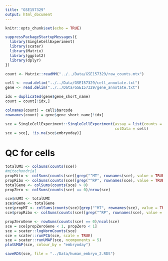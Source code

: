 ```yaml
---
title: "GSE157329"
output: html_document
---
```


```r
knitr::opts_chunk$set(echo = TRUE)
```

```r
suppressPackageStartupMessages({
  library(SingleCellExperiment)
  library(scater)
  library(Matrix)
  library(ggplot2)
  library(dplyr)
})
```

```r
count <- Matrix::readMM("../../Data/GSE157329/raw_counts.mtx")

cell <- read.delim("../../Data/GSE157329/cell_annotate.txt")
gene <- read.delim("../../Data/GSE157329/gene_annotate.txt")

idx = duplicated(gene$gene_short_name)
count = count[!idx,]

colnames(count) = cell$barcode
rownames(count) = gene$gene_short_name[!idx]

sce = SingleCellExperiment::SingleCellExperiment(assay = list(counts = count),
                                                 colData = cell)
sce = sce[, !is.na(sce$embryoday)]
```

# QC for cells
```r
totalUMI <- colSums(counts(sce))
#mitochondrial
propMito <- colSums(counts(sce)[grep("^MT", rownames(sce), value = TRUE), ])/totalUMI
propRibo <- colSums(counts(sce)[grep("^RP", rownames(sce), value = TRUE), ])/totalUMI
totalGene <- colSums(counts(sce) > 0)
propZero <- colSums(counts(sce) == 0)/nrow(sce)

sce$nUMI <- totalUMI
sce$nGene <- totalGene
sce$propMT <- colSums(counts(sce)[grep("^MT", rownames(sce), value = TRUE), ])/totalUMI
sce$propRibo <- colSums(counts(sce)[grep("^RP", rownames(sce), value = TRUE), ])/totalUMI

propZeroGene <- rowSums(counts(sce) == 0)/ncol(sce)
sce = sce[propZeroGene < 1, propZero < 1]
sce = scater::logNormCounts(sce)
sce = scater::runPCA(sce, scale = TRUE)
sce = scater::runUMAP(sce, ncomponents = 5)
plotUMAP(sce, colour_by = "embryoday")

saveRDS(sce, file = "../Data/human_embryo_2.RDS")
```


